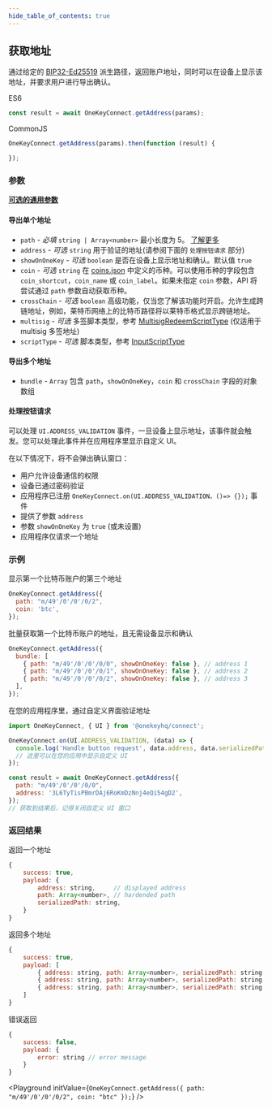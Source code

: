 ```yaml
---
hide_table_of_contents: true
---
```



## 获取地址

通过给定的 [BIP32-Ed25519](https://cardanolaunch.com/assets/Ed25519_BIP.pdf) 派生路径，返回账户地址，同时可以在设备上显示该地址，并要求用户进行导出确认。

ES6

```javascript
const result = await OneKeyConnect.getAddress(params);
```

CommonJS

```javascript
OneKeyConnect.getAddress(params).then(function (result) {

});
```

### 参数

[**可选的通用参数**](./commonParams)

#### 导出单个地址

- `path` - *必填* `string | Array<number>` 最小长度为 5。 [了解更多](./path)
- `address` - *可选* `string` 用于验证的地址(请参阅下面的 `处理按钮请求` 部分)
- `showOnOneKey` - *可选* `boolean` 是否在设备上显示地址和确认。默认值 `true`
- `coin` - *可选* `string` 在 [coins.json](https://github.com/OneKeyHQ/connect/blob/onekey/src/data/coins.json) 中定义的币种。可以使用币种的字段包含 `coin_shortcut`，`coin_name` 或 `coin_label`。如果未指定 `coin` 参数，API 将尝试通过 `path` 参数自动获取币种。
- `crossChain` - *可选* `boolean` 高级功能，仅当您了解该功能时开启。允许生成跨链地址，例如，莱特币网络上的比特币路径将以莱特币格式显示跨链地址。
- `multisig` - *可选* 多签脚本类型，参考 [MultisigRedeemScriptType](https://github.com/OneKeyHQ/connect/blob/onekey/src/js/types/trezor.js#L107) (仅适用于 multisig 多签地址)
- `scriptType` - *可选* 脚本类型，参考 [InputScriptType](https://github.com/OneKeyHQ/connect/blob/onekey/src/js/types/trezor.js#L113)

#### 导出多个地址

- `bundle` - `Array` 包含 `path`，`showOnOneKey`，`coin` 和 `crossChain` 字段的对象数组

#### 处理按钮请求

可以处理 `UI.ADDRESS_VALIDATION` 事件，一旦设备上显示地址，该事件就会触发。您可以处理此事件并在应用程序里显示自定义 UI。

在以下情况下，将不会弹出确认窗口：

- 用户允许设备通信的权限
- 设备已通过密码验证
- 应用程序已注册 `OneKeyConnect.on(UI.ADDRESS_VALIDATION，()=> {});` 事件
- 提供了参数 `address`
- 参数 `showOnOneKey` 为 `true` (或未设置)
- 应用程序仅请求一个地址

### 示例

显示第一个比特币账户的第三个地址

```javascript
OneKeyConnect.getAddress({
  path: "m/49'/0'/0'/0/2",
  coin: 'btc',
});
```

批量获取第一个比特币账户的地址，且无需设备显示和确认

```javascript
OneKeyConnect.getAddress({
  bundle: [
    { path: "m/49'/0'/0'/0/0", showOnOneKey: false }, // address 1
    { path: "m/49'/0'/0'/0/1", showOnOneKey: false }, // address 2
    { path: "m/49'/0'/0'/0/2", showOnOneKey: false }, // address 3
  ],
});
```

在您的应用程序里，通过自定义界面验证地址

```javascript
import OneKeyConnect, { UI } from '@onekeyhq/connect';

OneKeyConnect.on(UI.ADDRESS_VALIDATION, (data) => {
  console.log('Handle button request', data.address, data.serializedPath);
  // 这里可以在您的应用中显示自定义 UI
});

const result = await OneKeyConnect.getAddress({
  path: "m/49'/0'/0'/0/0",
  address: '3L6TyTisPBmrDAj6RoKmDzNnj4eQi54gD2',
});
// 获取到结果后，记得关闭自定义 UI 窗口
```

### 返回结果

返回一个地址

```javascript
{
    success: true,
    payload: {
        address: string,     // displayed address
        path: Array<number>, // hardended path
        serializedPath: string,
    }
}
```

返回多个地址

```javascript
{
    success: true,
    payload: [
        { address: string, path: Array<number>, serializedPath: string }, // address 1
        { address: string, path: Array<number>, serializedPath: string }, // address 2
        { address: string, path: Array<number>, serializedPath: string }, // address 3
    ]
}
```

错误返回

```javascript
{
    success: false,
    payload: {
        error: string // error message
    }
}
```

<Playground
  initValue={`OneKeyConnect.getAddress({
    path: "m/49'/0'/0'/0/2",
    coin: "btc"
});`}
/>
